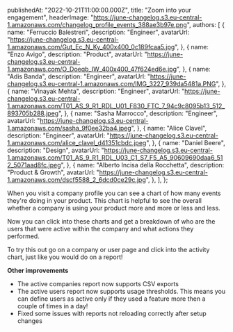 
  publishedAt: "2022-10-21T11:00:00.000Z",
  title: "Zoom into your engagement",
  headerImage:
    "https://june-changelog.s3.eu-central-1.amazonaws.com/changelog_profile_events_388ae3b97e.png",
  authors: [
    {
      name: "Ferruccio Balestreri",
      description: "Engineer",
      avatarUrl:
        "https://june-changelog.s3.eu-central-1.amazonaws.com/Gut_Ec_N_Ky_400x400_0c189fcaa5.jpg",
    },
    {
      name: "Enzo Avigo",
      description: "Product",
      avatarUrl:
        "https://june-changelog.s3.eu-central-1.amazonaws.com/O_Doeqb_IW_400x400_47f624ed6e.jpg",
    },
    {
      name: "Adis Banda",
      description: "Engineer",
      avatarUrl:
        "https://june-changelog.s3.eu-central-1.amazonaws.com/IMG_3227_939da5481a.PNG",
    },
    {
      name: "Vinayak Mehta",
      description: "Engineer",
      avatarUrl:
        "https://june-changelog.s3.eu-central-1.amazonaws.com/T01_AS_9_R1_RDL_U01_F830_FTC_7_94c9c8095b13_512_893705b288.jpeg",
    },
    {
      name: "Sasha Marrocco",
      description: "Engineer",
      avatarUrl:
        "https://june-changelog.s3.eu-central-1.amazonaws.com/sasha_9f0ee32ba4.jpeg",
    },
    {
      name: "Alice Clavel",
      description: "Engineer",
      avatarUrl:
        "https://june-changelog.s3.eu-central-1.amazonaws.com/alice_clavel_d41351cbdc.jpeg",
    },
    {
      name: "Daniel Beere",
      description: "Design",
      avatarUrl:
        "https://june-changelog.s3.eu-central-1.amazonaws.com/T01_AS_9_R1_RDL_U03_C1_S7_F5_A5_90609690daa6_512_5071aad8fc.jpeg",
    },
    {
      name: "Alberto Incisa della Rocchetta",
      description: "Product & Growth",
      avatarUrl:
        "https://june-changelog.s3.eu-central-1.amazonaws.com/dscf5588_2_6dcd0ce29c.jpg",
    },
  ],
};

When you visit a company profile you can see a chart of how many events they're doing in your product. This chart is helpful to see the overall whether a company is using your product more and more or less and less.

Now you can click into these charts and get a breakdown of who are the users that were active within the company and what actions they performed.

To try this out go on a company or user page and click into the activity chart, just like you would do on a report!

**Other improvements**

- The active companies report now supports CSV exports
- The active users report now supports usage thresholds. This means you can define users as active only if they used a feature more then a couple of times in a day!
- Fixed some issues with reports not reloading correctly after setup changes

